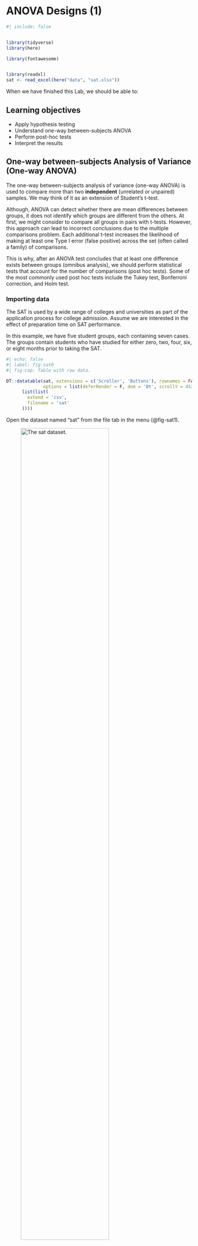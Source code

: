 # ANOVA Designs (1) {#sec-anova1}

```r
#| include: false


library(tidyverse)
library(here)

library(fontawesome)


library(readxl)
sat <- read_excel(here("data", "sat.xlsx"))
```

When we have finished this Lab, we should be able to:

::: {.callout-caution icon="false"}
## Learning objectives

-   Apply hypothesis testing
-   Understand one-way between-subjects ANOVA
-   Perform post-hoc tests
-   Interpret the results
:::

## One-way between-subjects Analysis of Variance (One-way ANOVA)

The one-way between-subjects analysis of variance (one-way ANOVA) is used to compare more than two **independent** (unrelated or unpaired) samples. We may think of it as an extension of Student's t-test.

Although, ANOVA can detect whether there are mean differences between groups, it does not identify which groups are different from the others. At first, we might consider to compare all groups in pairs with t-tests. However, this approach can lead to incorrect conclusions due to the multiple comparisons problem. Each additional t-test increases the likelihood of making at least one Type I error (false positive) across the set (often called a family) of comparisons.

This is why, after an ANOVA test concludes that at least one difference exists between groups (omnibus analysis), we should perform statistical tests that account for the number of comparisons (post hoc tests). Some of the most commonly used post hoc tests include the Tukey test, Bonferroni correction, and Holm test.

### Importing data

The SAT is used by a wide range of colleges and universities as part of the application process for college admission. Assume we are interested in the effect of preparation time on SAT performance.

In this example, we have five student groups, each containing seven cases. The groups contain students who have studied for either zero, two, four, six, or eight months prior to taking the SAT.

```r
#| echo: false
#| label: fig-sat0
#| fig-cap: Table with raw data.

DT::datatable(sat, extensions = c('Scroller', 'Buttons'), rownames = FALSE,
              options = list(deferRender = F, dom = 'Bt', scrollY = 452, scroller = TRUE, scrollX = T, pageLength = 10, buttons = 
      list(list(
        extend = 'csv',
        filename = 'sat'
      ))))

```

Open the dataset named "sat" from the file tab in the menu (@fig-sat1).

![The sat dataset.](images/sat1.png){#fig-sat1 width="75%"}

 

We prepare the data as follows (@fig-sat2):

![The modified dataset.](images/sat2.png){#fig-sat2 width="75%"}

### Research question

A quaziexperimental study explored the effect of preparation time on SAT performance, with students having studied for different duration (zero, two, four, six, or eight months). The question of interest is whether the mean SAT score differs across these preparation times.

### Hypothesis testing for the one-way ANOVA test

::: {.callout-note icon="false"}
## Null hypothesis and alternative hypothesis

-   $H_0$: all group means are equal (the means of SAT in the five conditions are equal: $\mu_{1} = \mu_{2} = \mu_{3} = \mu_{4} = \mu_{5}$)
-   $H_1$: at least one group mean differs from the others (there is at least one group with mean SAT score different from the others)
:::

### Assumptions

A.  The dependent variable, `satscore`, should be approximately **normally** distributed for all groups. To increase the number of observations used in assessing normality, we often examine the residuals from the ANOVA model for the entire dataset using a normal quantile plot of the standardized residuals (Normal Q-Q plot).

B.  The data in groups have similar **variance** (also named as homogeneity of variance or homoscedasticity).

### Descriptive statistics and plots

On the Jamovi top menu navigate to

```mermaid
flowchart LR
  A(Exploration) -.-> B(Descriptives)
```

as shown below in @fig-descript_sat.

![Select exploration and Desctriptives.](images/descript_sat.png){#fig-descript_sat width="55%"}

Highlight `satscore` in the left panel and click it (or drug it) over the the ***Variables***. Then highlight the `group` and click it over the ***Split by*** (@fig-descriptive_sat). Additionally, select *variables across rows*.

![Descriptive dialog box.](images/descriptive_sat.png){#fig-descriptive_sat width="55%"}

 

The default descriptive statistics are shown in @fig-descriptive_sat1: the mean, median, standard deviation, minimum and maximum.

![Descriptive statistics.](images/descriptive_sat1.png){#fig-descriptive_sat1 width="70%"}

To generate boxplots, click the ***Plots***, and check *Box plot*, *Data*, and *Mean*.

![Selection of boxplots.](images/plot_sat.png){#fig-plot_sat width="65%"}

![Boxplots.](images/boxplot_sat.png){#fig-boxplot_sat width="65%"}

The plot suggests that the mean SAT score (black square) increases as the months progress, suggesting a positive association between time and SAT score improvement.

### ANOVA (omnibus analysis)

On the Jamovi top menu navigate to

```mermaid
flowchart LR
  A(Analyses) -.-> B(ANOVA) -.-> C(ANOVA)
```

as shown below in @fig-sat3.

![Conducting ANOVA test in Jamovi. In the menu at the top, choose Analyses -\> ANOVA ![](images/anova_icon.png){width="35" height="33"} -\> ANOVA.](images/sat3.png){#fig-sat3 width="55%"}

**NOTE:** There is also a One-Way ANOVA menu option. This version of the ANOVA analysis does not have all the options we want so we are not going to use this method, so we will run our analysis via “ANOVA” rather than “One-Way ANOVA”.

 

In the ANOVA dialog box, highlight `satscore` in the left panel and click it (or drug it) over the the ***Dependent Variable***. Then highlight the `group` and click it over the ***Fixed Factors*** (@fig-sat4). Additionally, check $\eta^2$.

![ANOVA dialog box.](images/sat4.png){#fig-sat4 width="65%"}

 

**Assumptions Checks**

Click the ***Assumptions Checks***, and check *Homogeneity test*, *Normality test*, and *Q-Q plot* (@fig-sat41).

![Assumption selections for ANOVA.](images/sat41.png){#fig-sat41 width="65%"}

-   **Normality of distributions**

::: callout-important
# Remember: Hypothesis testing for Shapiro-Wilk test for normality

$H_{0}$: the data came from a normally distributed population.

$H_{1}$: the data tested are not normally distributed.

-   If p − value \< 0.05, reject the null hypothesis, $H_{0}$.
-   If p − value ≥ 0.05, do not reject the null hypothesis, $H_{0}$.
:::

![Normality test.](images/normal_sat.png){#fig-normal_sat width="30%"}

The Shapiro-Wilk test of normality suggests normal distributions (p=0.56 \> 0.05; $H_o$ is not rejected).

 

![Normal Q-Q plot.](images/qq_sat.png){#fig-qq_sat width="55%"}

The data points mostly fall along the diagonal line, indicating that the residuals are approximately normally distributed. Additionally, there are no extreme deviations or systematic patterns, suggesting that normality holds well.

 

-   **Equality of variances**

::: callout-important
# Remember: Hypothesis testing for Levene's test for equality of variances

$H_{0}$: the variances of `WeightLoss` in all groups are equal ($σ^2_1=σ^2_2=σ^2_3=σ^2_4=σ^2_5$)

$H_{1}$: the variances of `satscore` differ between groups ($σ^2_i\neq σ^2_j$, where $i,j= 1, 2, 3, 4, 5$ and $i\neq j$)

-   If p − value \< 0.05, reject the null hypothesis, $H_{0}$.
-   If p − value ≥ 0.05, do not reject the null hypothesis, $H_{0}$.
:::

![Levene's test.](images/homo_sat.png){#fig-homo_sat width="35%"}

Since p = 0.239 \> 0.05, the $H_0$ of the Levene's test is not rejected and the variances of the five conditions are comparable; in short, it appears that the assumption of homogeneity of variance is not violated.

 

**ANOVA table**

![Summary table of ANOVA.](images/anova_sat.png){#fig-anova_sat width="75%"}

 

In @fig-anova_sat, the F-statistic is calculated as follows:

$$F= \frac{Mean \ Square \ between \ groups}{Mean \ Square \ within \ groups} = \frac{Mean \ Square \ group}{Mean \ Square \ residuals} = \frac{57624.3}{1325.7} = 43.467$$

Note that we compare this value to an F-distribution (F-test). The degrees of freedom in the numerator (df1) and the denominator (df2) are 4 and 30, respectively.

The p-value \< 0.001 (reject $H_0$ of the ANOVA test). **There is at least one condition with mean SAT score which is different from the other means**.

This table also presents the eta squared ($\eta^2 = 0.85$) , which expresses the proportion of variability explained by the group relative to the total variability:

$$\eta^2 = \frac{Sum \ of \ squares \ group}{Total \ sum \ of \ squares} = \frac{230497}{230497 + 39771} = \frac{230497}{270268}=0.85$$

A value of 0.85 (85%) means that 85% of the variation in SAT scores can be attributed to the preparation time and would be considered a large effect size. (**NOTE:** Whether the $\eta^2$ value is considered “high” or not is relative and depends on the research context).

 

### Post hoc tests

Click the ***Post Hoc Tests***, then highlight the `group` in the left panel and click it (or drug it) over the the right panel. Check *Tukey* correction.

![Post Hoc Tests panels.](images/posthoc_sat.png){#fig-posthoc_sat width="55%"}

 

![Post Hoc Tests (Tukey correction).](images/posthoc_res.png){#fig-posthoc_res width="85%"}

For example, the mean difference between zero months and two months is: 412.857 - 474.286 = -61.429, which is significant (p=0.028).

 

::: content-box-green
**Interpretation**

An analysis of variance showed that the amount of preparation for the SAT in which students engaged appeared to significantly affect their performances on the test, F(4, 30) = 43.47, p \< 0.001, $\eta^2 = 0.85$. Post-hoc analyses with Tukey’s test, adjusting p-values for multiple comparisons, indicated that each additional two months of study up to six months was associated with significantly higher SAT scores. However, there was no significant difference in scores between the six month and eight month study groups.
:::
